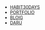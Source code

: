 

<Title text="Links📎" >
</Title>

- [HABIT30DAYS](https://habit30days-imjhua.vercel.app/)
- [PORTFOLIO](https://project-imjhua.vercel.app/)
- [BLOIG](https://imjhua.github.io/blog/)
- [DARU](https://daru.vercel.app/)


<Resume />
